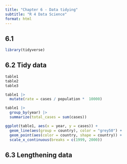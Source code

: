 ```yaml
---
title: "Chapter 6 - Data tidying"
subtitle: "R 4 Data Science"
format: html
---
```


## 6.1

```r
library(tidyverse)
```

## 6.2 Tidy data

```r
table1
table2
table3
```

```r
table1 |>
  mutate(rate = cases / population *  10000)
```

```r
table1 |>
  group_by(year) |>
  summarize(total_cases = sum(cases))
```

```r
ggplot(table1, aes(x = year, y = cases)) +
  geom_line(aes(group = country), color = "grey50") +
  geom_point(aes(color = country, shape = country)) +
  scale_x_continuous(breaks = c(1999, 2000))
```

## 6.3 Lengthening data